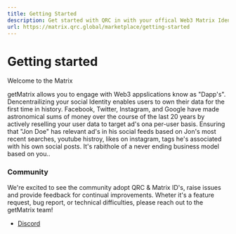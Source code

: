 ```yaml
---
title: Getting Started
description: Get started with QRC in with your offical Web3 Matrix Identity, learn more about all the uses and features for your getMatrix ID!
url: https://matrix.qrc.global/marketplace/getting-started
---
```


# Getting started

Welcome to the Matrix

getMatrix allows you to engage with Web3 appslications know as "Dapp's". Dencentrailizing your social Identity enables users to own their data for the first time in history.
Facebook, Twitter, Instagram, and Google have made astronomical sums of money over the course of the last 20 years by actively reselling your user data to target ad's ona  per-user
basis. Ensuring that "Jon Doe" has relevant ad's in his social feeds based on Jon's most recent searches, youtube histroy, likes on instagram, tags he's associated with his own social
posts. It's rabithole of a never ending business model based on you..

<Spacer y={2} />

### Community 

We're excited to see the community adopt QRC & Matrix ID's, raise issues and provide feedback for continual improvements. 
Wheter it's a feature request, bug report, or technical difficulties, please reach out to the getMatrix team!

- [Discord](https://discord.gg/KpCPh7Vg)
